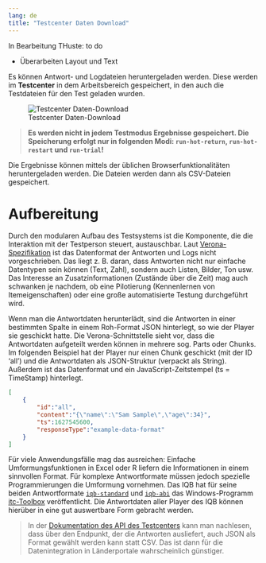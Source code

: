 ```yaml
---
lang: de
title: "Testcenter Daten Download"
---
```


::: {.callout-note}
In Bearbeitung THuste: to do

* Überarbeiten Layout und Text

:::

Es können Antwort- und Logdateien heruntergeladen werden. Diese werden im **Testcenter** in dem Arbeitsbereich gespeichert, in den auch die Testdateien für den Test geladen wurden.

![Testcenter Daten-Download](TC_Download.png)

> **Es werden nicht in jedem Testmodus Ergebnisse gespeichert. Die Speicherung erfolgt nur in folgenden Modi: `run-hot-return`, `run-hot-restart` und `run-trial`!**

Die Ergebnisse können mittels der üblichen Browserfunktionalitäten heruntergeladen werden. Die Dateien werden dann als CSV-Dateien gespeichert.

# Aufbereitung

Durch den modularen Aufbau des Testsystems ist die Komponente, die die Interaktion mit der Testperson steuert, austauschbar. Laut [Verona-Spezifikation](https://verona-interfaces.github.io/) ist das Datenformat der Antworten und Logs nicht vorgeschrieben. Das liegt z. B. daran, dass Antworten nicht nur einfache Datentypen sein können (Text, Zahl), sondern auch Listen, Bilder, Ton usw. Das Interesse an Zusatzinformationen (Zustände über die Zeit) mag auch schwanken je nachdem, ob eine Pilotierung (Kennenlernen von Itemeigenschaften) oder eine große automatisierte Testung durchgeführt wird.

Wenn man die Antwortdaten herunterlädt, sind die Antworten in einer bestimmten Spalte in einem Roh-Format JSON hinterlegt, so wie der Player sie geschickt hatte. Die Verona-Schnittstelle sieht vor, dass die Antwortdaten aufgeteilt werden können in mehrere sog. Parts oder Chunks. Im folgenden Beispiel hat der Player nur einen Chunk geschickt (mit der ID 'all') und die Antwortdaten als JSON-Struktur (verpackt als String). Außerdem ist das Datenformat und ein JavaScript-Zeitstempel (ts = TimeStamp) hinterlegt.

```json
[
    {
        "id":"all",
        "content":"{\"name\":\"Sam Sample\",\"age\":34}",
        "ts":1627545600,
        "responseType":"example-data-format"
    }
]
```

Für viele Anwendungsfälle mag das ausreichen: Einfache Umformungsfunktionen in Excel oder R liefern die Informationen in einem sinnvollen Format. Für komplexe Antwortformate müssen jedoch spezielle Programmierungen die Umformung vornehmen. Das IQB hat für seine beiden Antwortformate [`iqb-standard`](https://github.com/iqb-berlin/verona-data-specifications/blob/main/responses/manual_iqb-standard.md) und [`iqb-abi`](https://github.com/iqb-berlin/verona-player-abi/blob/master/docs/key-value.md) das Windows-Programm [itc-Toolbox](https://github.com/iqb-berlin/itc-toolbox#readme) veröffentlicht. Die Antwortdaten aller Player des IQB können hierüber in eine gut auswertbare Form gebracht werden.

> In der [Dokumentation des API des Testcenters](https://iqb-berlin.github.io/testcenter-backend/api/#tag/admin-download/paths/~1workspace~1{ws_id}~1report~1response/get) kann man nachlesen, dass über den Endpunkt, der die Antworten ausliefert, auch JSON als Format gewählt werden kann statt CSV. Das ist dann für die Datenintegration in Länderportale wahrscheinlich günstiger.